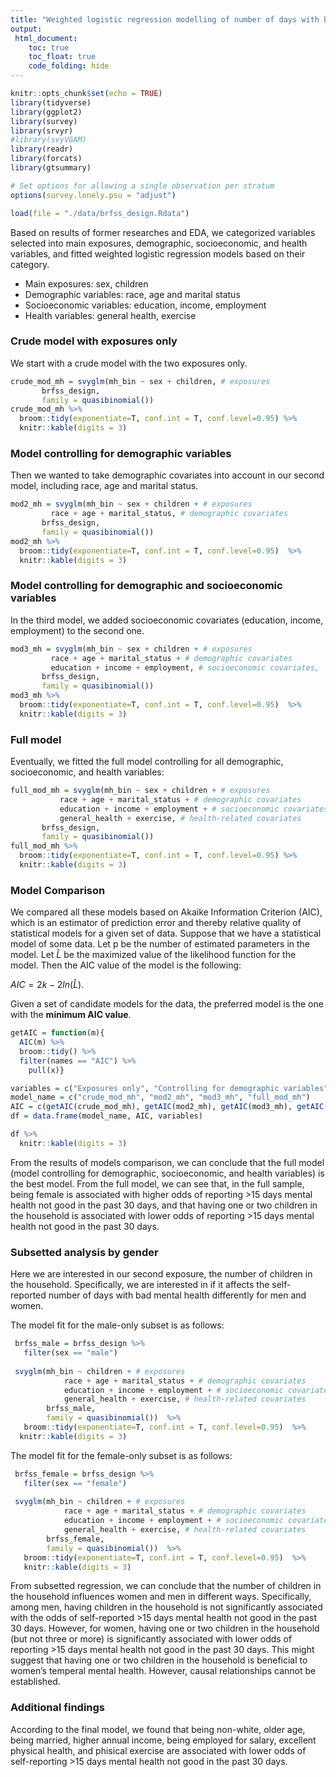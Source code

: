 ```yaml
---
title: "Weighted logistic regression modelling of number of days with bad mental health"
output: 
 html_document:
    toc: true
    toc_float: true
    code_folding: hide
---
```


```r
knitr::opts_chunk$set(echo = TRUE)
library(tidyverse)
library(ggplot2)
library(survey)
library(srvyr)
#library(svyVGAM)
library(readr)
library(forcats)
library(gtsummary)

# Set options for allowing a single observation per stratum 
options(survey.lonely.psu = "adjust")
```


```r
load(file = "./data/brfss_design.Rdata")
```

Based on results of former researches and EDA, we categorized variables selected into main exposures, demographic, socioeconomic, and health variables, and fitted weighted logistic regression models based on their category.

* Main exposures: sex, children
* Demographic variables: race, age and marital status 
* Socioeconomic variables: education, income, employment
* Health variables: general health, exercise

### Crude model with exposures only
We start with a crude model with the two exposures only.
```r
crude_mod_mh = svyglm(mh_bin ~ sex + children, # exposures
       brfss_design,
       family = quasibinomial()) 
crude_mod_mh %>%
  broom::tidy(exponentiate=T, conf.int = T, conf.level=0.95) %>%
  knitr::kable(digits = 3)
```

### Model controlling for demographic variables
Then we wanted to take demographic covariates into account in our second model, including race, age and marital status. 
```r
mod2_mh = svyglm(mh_bin ~ sex + children + # exposures
         race + age + marital_status, # demographic covariates
       brfss_design,
       family = quasibinomial())
mod2_mh %>%
  broom::tidy(exponentiate=T, conf.int = T, conf.level=0.95)  %>%
  knitr::kable(digits = 3)
```

### Model controlling for demographic and socioeconomic variables
In the third model, we added socioeconomic covariates (education, income, employment) to the second one.
```r
mod3_mh = svyglm(mh_bin ~ sex + children + # exposures
         race + age + marital_status + # demographic covariates
         education + income + employment, # socioeconomic covariates, 
       brfss_design,
       family = quasibinomial())
mod3_mh %>%
  broom::tidy(exponentiate=T, conf.int = T, conf.level=0.95)  %>%
  knitr::kable(digits = 3)
```


### Full model 
Eventually, we fitted the full model controlling for all demographic, socioeconomic, and health variables:
```r
full_mod_mh = svyglm(mh_bin ~ sex + children + # exposures
           race + age + marital_status + # demographic covariates
           education + income + employment + # socioeconomic covariates
           general_health + exercise, # health-related covariates
       brfss_design,
       family = quasibinomial())  
full_mod_mh %>%
  broom::tidy(exponentiate=T, conf.int = T, conf.level=0.95) %>%
  knitr::kable(digits = 3)
```

### Model Comparison

We compared all these models based on Akaike Information Criterion (AIC), which is an estimator of prediction error and thereby relative quality of statistical models for a given set of data. Suppose that we have a statistical model of some data. Let p be the number of estimated parameters in the model. Let $\hat{L}$ be the maximized value of the likelihood function for the model. Then the AIC value of the model is the following: 

$AIC = 2k - 2ln(\hat{L})$.

Given a set of candidate models for the data, the preferred model is the one with the **minimum AIC value**. 

```r
getAIC = function(m){
  AIC(m) %>%
  broom::tidy() %>%
  filter(names == "AIC") %>%
    pull(x)}

variables = c("Exposures only", "Controlling for demographic variables", "Controlling for demographic and socioeconomic variables", "Controlling for demographic, socioeconomic, and health variables")
model_name = c("crude_mod_mh", "mod2_mh", "mod3_mh", "full_mod_mh")
AIC = c(getAIC(crude_mod_mh), getAIC(mod2_mh), getAIC(mod3_mh), getAIC(full_mod_mh))
df = data.frame(model_name, AIC, variables)

df %>%
  knitr::kable(digits = 3)
```

From the results of models comparison, we can conclude that the full model (model controlling for demographic, socioeconomic, and health variables) is the best model. From the full model, we can see that, in the full sample, being female is associated with higher odds of reporting >15 days mental health not good in the past 30 days, and that having one or two children in the household is associated with lower odds of reporting >15 days mental health not good in the past 30 days. 

### Subsetted analysis by gender
Here we are interested in our second exposure, the number of children in the household. Specifically, we are interested in if it affects the self-reported number of days with bad mental health differently for men and women.  


The model fit for the male-only subset is as follows:
```r
 brfss_male = brfss_design %>%
   filter(sex == "male")
 
 svyglm(mh_bin ~ children + # exposures
            race + age + marital_status + # demographic covariates
            education + income + employment + # socioeconomic covariates
            general_health + exercise, # health-related covariates
        brfss_male,
        family = quasibinomial())  %>%
   broom::tidy(exponentiate=T, conf.int = T, conf.level=0.95)  %>%
  knitr::kable(digits = 3)
```

The model fit for the female-only subset is as follows:
```r
 brfss_female = brfss_design %>%
   filter(sex == "female")
 
 svyglm(mh_bin ~ children + # exposures
            race + age + marital_status + # demographic covariates
            education + income + employment + # socioeconomic covariates
            general_health + exercise, # health-related covariates
        brfss_female,
        family = quasibinomial())  %>%
   broom::tidy(exponentiate=T, conf.int = T, conf.level=0.95)  %>%
   knitr::kable(digits = 3)
```

From subsetted regression, we can conclude that the number of children in the household influences women and men in different ways. Specifically, among men, having children in the household is not significantly associated with the odds of self-reported >15 days mental health not good in the past 30 days. However, for women, having one or two children in the household (but not three or more) is significantly associated with lower odds of reporting >15 days mental health not good in the past 30 days. This might suggest that having one or two children in the household is beneficial to women's temperal mental health. However, causal relationships cannot be established.  

### Additional findings
According to the final model, we found that being non-white, older age, being married, higher annual income, being employed for salary, excellent physical health, and phisical exercise are associated with lower odds of self-reporting >15 days mental health not good in the past 30 days. 







